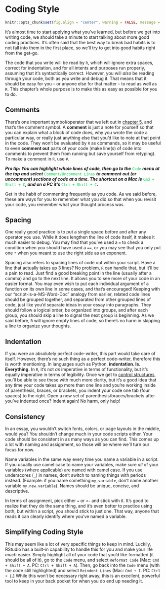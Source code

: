 # Coding Style

```r
knitr::opts_chunk$set(fig.align = "center", warning = FALSE, message = FALSE, fig.height = 7, fig.width = 12, cache = TRUE)
```

It's almost time to start applying what you've learned, but before we get into writing code, we should take a minute to start talking about more good coding practices. It's often said that the best way to break bad habits is to not fall into them in the first place, so we'll try to get into good habits right from the get-go.

The code that you write will be read by `R`, which will ignore extra spaces, correct for indentation, and for all intents and purposes run properly, assuming that it's syntactically correct. However, you will *also* be reading through your code, both as you write and debug it. That means that it should be easy for you -- or anyone else for that matter -- to read as well as `R`. This chapter's whole purpose is to make this as easy as possible for you to do.

## Comments

There's one important symbol/operator that we left out in <a href = 'operators.html#operators'>chapter 5</a>, and that's the comment symbol. A <span class = 'vocab'>**comment**</span> is just a note for yourself so that you can explain what a block of code does, why you wrote the code a particular way, or really just anything else that you'd like to note at that point in the code. They won't be evaluated by `R` as commands, so it may be useful to even <span class = 'vocab'>**comment out**</span> parts of your code (make line(s) of code into comments to prevent them from running but save yourself from retyping). To make a comment in `R`, use `#`.

<span class = 'tip'>***Pro tip: You can highlight whole lines of code, then go to the***</span> <span style = 'color: #00ce45'>`Code`</span> <span class = 'tip'>***menu at the top and select***</span> <span style = 'color: #00ce45'>`Comment/Uncomment Lines`</span> <span class = 'tip'>***to comment out (or uncomment) sections of code at a time. The shortcut on a Mac is***</span> <span style = 'color: #00ce45'>`Cmd + Shift + C`</span><span class = 'tip'>***, and on a PC it's***</span> <span style = 'color: #00ce45'>`Ctrl + Shift + C`</span><span class = 'tip'>***.***</span>

Get in the habit of commenting frequently as you code. As we said before, these are ways for you to remember what you did so that when you revisit your code, you remember what your thought process was.

## Spacing

One really good practice is to put a single space before and after any operator you use. While it does lengthen the line of code itself, it makes it much easier to debug. You may find that you've used a `=` to check a condition when you should have used a `==`, or you may see that you only put one `*` when you meant to use the right side as an exponent.

Spacing also refers to spacing lines of code out within your script. Have a line that actually takes up 3 lines? No problem, `R` can handle that, but it'll be a pain to read. Just find a good breaking point in the line (usually after a comma) and go to the next line. It allows you to see more of your code in an easier format. You may even wish to put each individual argument of a function on its own line in some cases, and that's encouraged! Keeping with our "script-is-a-MS-Word-Doc" analogy from earlier, related code lines should be grouped together, and separated from other grouped lines of code, just like you'd separate ideas in your essay into paragraphs. They should follow a logical order, be organized into groups, and after each group, you should skip a line to signal the next group is beginning. As we said before, `R` will ignore empty lines of code, so there's no harm in skipping a line to organize your thoughts.

## Indentation

If you were an absolutely perfect code-writer, this part would take care of itself. However, there's no such thing as a perfect code-writer, therefore this is worth mentioning. In languages such as Python, **indentation. Is. Everything.** In `R`, it's not *as* imperative in terms of functionality, but it's equally imperative in terms of legibility. Once we get to <a href = 'for-loops.html#nested-for-loops'>control structures</a>, you'll be able to see these with much more clarity, but it's a good idea that any time your code takes up more than one line and you're working inside of parenthesis, braces, or brackets, you indent your code one tab (four spaces) to the right. Open a new set of parenthesis/braces/brackets after you've indented once? Indent again! No harm, only help!

## Consistency

In an essay, you wouldn't switch fonts, colors, or page layouts in the middle, would you? You shouldn't change much in your code scripts either. Your code should be consistent in as many ways as you can find. This comes up a lot with naming and assignment, so those will be where we'll turn our focus for now. 

Name variables in the same way every time you name a variable in a script. If you usually use camel case to name your variables, make sure *all* of your variables (where applicable) are named with camel case. If you use underscores (`_`) in names, don't switch to naming things with periods instead. (Example: if you name something `my_variable`, don't name another variable `my.new.variable`). Names should be unique, concise, and descriptive.

In terms of assignment, pick either `=` or `<-` and stick with it. It's good to realize that they do the same thing, and it's even better to practice using both, but within a script, you should stick to just one. That way, anyone that reads it can clearly identify where you've named a variable.

## Simplifying Coding Style

This may seem like a lot of very specific things to keep in mind. Luckily, RStudio has a built-in capability to handle this for you and make your life *much* easier. Simply highlight all of your code that you'd like formatted (it should be all of it), go to the `Code` menu, and select `Reformat Code` (Mac: `Cmd + Shift + A`. PC: `Ctrl + Shift + A`). Then, go back into the `Code` menu (with the code still highlighted) and select `Reindent Lines` (Mac: `Cmd + I`. PC: `Ctrl + I`.) While this won't be necessary right away, this is an excellent, powerful tool to keep in your back pocket for when you do end up needing it.
